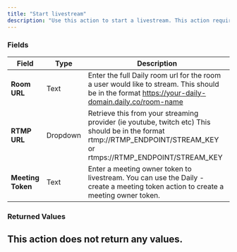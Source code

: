 ```yaml
---
title: "Start livestream"
description: "Use this action to start a livestream. This action requires a credit card to unlock. You can add a credit card [here] (https://dashboard.daily.co/billing)."
---
```



### Fields

| **Field**         | **Type** | **Description**                                                                                                                                                      |
| ----------------- | -------- | -------------------------------------------------------------------------------------------------------------------------------------------------------------------- |
| **Room URL**      | Text     | Enter the full Daily room url for the room a user would like to stream. This should be in the format https://your-daily-domain.daily.co/room-name                    |
| **RTMP URL**      | Dropdown | Retrieve this from your streaming provider (ie youtube, twitch etc) This should be in the format rtmp://RTMP_ENDPOINT/STREAM_KEY or rtmps://RTMP_ENDPOINT/STREAM_KEY |
| **Meeting Token** | Text     | Enter a meeting owner token to livestream. You can use the Daily - create a meeting token action to create a meeting owner token.                                    |

### Returned Values

## This action does not return any values.

<dailyBubbleFooter />
